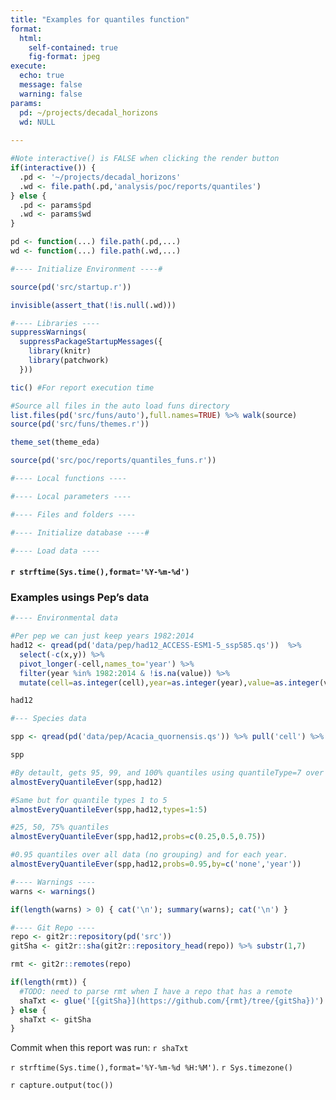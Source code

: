 ```yaml
---
title: "Examples for quantiles function"
format: 
  html:
    self-contained: true
    fig-format: jpeg
execute: 
  echo: true
  message: false
  warning: false
params:
  pd: ~/projects/decadal_horizons
  wd: NULL
  
---
```


```r

#Note interactive() is FALSE when clicking the render button
if(interactive()) {
  .pd <- '~/projects/decadal_horizons'
  .wd <- file.path(.pd,'analysis/poc/reports/quantiles')
} else {
  .pd <- params$pd
  .wd <- params$wd
}

pd <- function(...) file.path(.pd,...)
wd <- function(...) file.path(.wd,...)

#---- Initialize Environment ----#

source(pd('src/startup.r'))

invisible(assert_that(!is.null(.wd)))

#---- Libraries ----
suppressWarnings(
  suppressPackageStartupMessages({
    library(knitr)
    library(patchwork)
  }))

tic() #For report execution time

#Source all files in the auto load funs directory
list.files(pd('src/funs/auto'),full.names=TRUE) %>% walk(source)
source(pd('src/funs/themes.r'))

theme_set(theme_eda)

source(pd('src/poc/reports/quantiles_funs.r'))

#---- Local functions ----

#---- Local parameters ----

#---- Files and folders ----

#---- Initialize database ----#

#---- Load data ----

```

#### `r strftime(Sys.time(),format='%Y-%m-%d')`

### Examples usings Pep's data

```r
#---- Environmental data

#Per pep we can just keep years 1982:2014
had12 <- qread(pd('data/pep/had12_ACCESS-ESM1-5_ssp585.qs'))  %>%
  select(-c(x,y)) %>%
  pivot_longer(-cell,names_to='year') %>%
  filter(year %in% 1982:2014 & !is.na(value)) %>%
  mutate(cell=as.integer(cell),year=as.integer(year),value=as.integer(value)) #Reduce size in memory

had12

#--- Species data

spp <- qread(pd('data/pep/Acacia_quornensis.qs')) %>% pull('cell') %>% as.integer

spp

#By detault, gets 95, 99, and 100% quantiles using quantileType=7 over all data (e.g. no grouping)
almostEveryQuantileEver(spp,had12)

#Same but for quantile types 1 to 5
almostEveryQuantileEver(spp,had12,types=1:5)

#25, 50, 75% quantiles
almostEveryQuantileEver(spp,had12,probs=c(0.25,0.5,0.75))

#0.95 quantiles over all data (no grouping) and for each year.
almostEveryQuantileEver(spp,had12,probs=0.95,by=c('none','year'))

```



```r

#---- Warnings ----
warns <- warnings()

if(length(warns) > 0) { cat('\n'); summary(warns); cat('\n') }

#---- Git Repo ----
repo <- git2r::repository(pd('src'))
gitSha <- git2r::sha(git2r::repository_head(repo)) %>% substr(1,7)

rmt <- git2r::remotes(repo)

if(length(rmt)) {
  #TODO: need to parse rmt when I have a repo that has a remote
  shaTxt <- glue('[{gitSha}](https://github.com/{rmt}/tree/{gitSha})')
} else {
  shaTxt <- gitSha
}

```

Commit when this report was run: `r shaTxt`

`r strftime(Sys.time(),format='%Y-%m-%d %H:%M')`. `r Sys.timezone()`

`r capture.output(toc())`